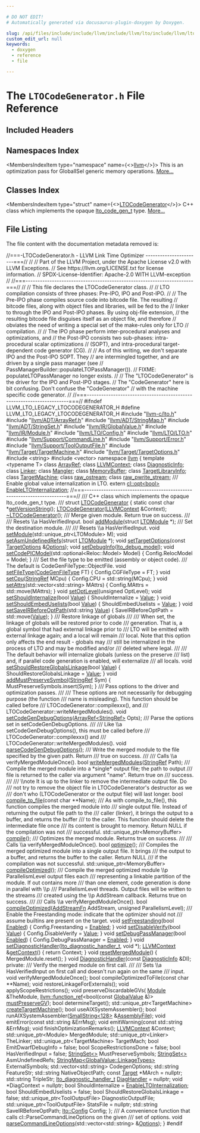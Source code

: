 ```yaml
---

# DO NOT EDIT!
# Automatically generated via docusaurus-plugin-doxygen by Doxygen.

slug: /api/files/include/include/llvm/include/llvm/lto/include/llvm/lto/legacy/ltocodegenerator-h
custom_edit_url: null
keywords:
  - doxygen
  - reference
  - file

---
```





# The `LTOCodeGenerator.h` File Reference

<DoxygenPage pluginConfig={pluginConfig}>



## Included Headers

<IncludesList>
<IncludesListItem
  filePath="llvm-c/lto.h"
  permalink="/docs/api/files/include/include/llvm-c/lto-h"
  isLocal="true" />
<IncludesListItem
  filePath="llvm/ADT/ArrayRef.h"
  permalink="/docs/api/files/include/include/llvm/include/llvm/adt/arrayref-h"
  isLocal="true" />
<IncludesListItem
  filePath="llvm/ADT/StringMap.h"
  permalink="/docs/api/files/include/include/llvm/include/llvm/adt/stringmap-h"
  isLocal="true" />
<IncludesListItem
  filePath="llvm/ADT/StringSet.h"
  permalink="/docs/api/files/include/include/llvm/include/llvm/adt/stringset-h"
  isLocal="true" />
<IncludesListItem
  filePath="llvm/IR/GlobalValue.h"
  permalink="/docs/api/files/include/include/llvm/include/llvm/ir/globalvalue-h"
  isLocal="true" />
<IncludesListItem
  filePath="llvm/IR/Module.h"
  permalink="/docs/api/files/include/include/llvm/include/llvm/ir/module-h"
  isLocal="true" />
<IncludesListItem
  filePath="llvm/LTO/Config.h"
  permalink="/docs/api/files/include/include/llvm/include/llvm/lto/config-h"
  isLocal="true" />
<IncludesListItem
  filePath="llvm/LTO/LTO.h"
  permalink="/docs/api/files/include/include/llvm/include/llvm/lto/lto-h"
  isLocal="true" />
<IncludesListItem
  filePath="llvm/Support/CommandLine.h"
  permalink="/docs/api/files/include/include/llvm/include/llvm/support/commandline-h"
  isLocal="true" />
<IncludesListItem
  filePath="llvm/Support/Error.h"
  permalink="/docs/api/files/include/include/llvm/include/llvm/support/error-h"
  isLocal="true" />
<IncludesListItem
  filePath="llvm/Support/ToolOutputFile.h"
  permalink="/docs/api/files/include/include/llvm/include/llvm/support/tooloutputfile-h"
  isLocal="true" />
<IncludesListItem
  filePath="llvm/Target/TargetMachine.h"
  permalink="/docs/api/files/include/include/llvm/include/llvm/target/targetmachine-h"
  isLocal="true" />
<IncludesListItem
  filePath="llvm/Target/TargetOptions.h"
  permalink="/docs/api/files/include/include/llvm/include/llvm/target/targetoptions-h"
  isLocal="true" />
<IncludesListItem
  filePath="string"
  permalink=""
  isLocal="false" />
<IncludesListItem
  filePath="vector"
  permalink=""
  isLocal="false" />
</IncludesList>

## Namespaces Index

<MembersIndex>

<MembersIndexItem
  type="namespace"
  name={<><a href="/docs/api/namespaces/llvm">llvm</a></>}>
This is an optimization pass for GlobalISel generic memory operations. <a href="/docs/api/namespaces/llvm/#details">More...</a>
</MembersIndexItem>

</MembersIndex>

## Classes Index

<MembersIndex>

<MembersIndexItem
  type="struct"
  name={<><a href="/docs/api/structs/llvm/ltocodegenerator">LTOCodeGenerator</a></>}>
C++ class which implements the opaque <a href="/docs/api/groups/llvmclto/#ga6e1ba6da4277057a20e147d9412a03d7">lto&#95;code&#95;gen&#95;t</a> type. <a href="/docs/api/structs/llvm/ltocodegenerator/#details">More...</a>
</MembersIndexItem>

</MembersIndex>


## File Listing

The file content with the documentation metadata removed is:

<ProgramListing>

<Link id="l00001" /><CodeLine lineNumber="1"><Highlight kind="comment">//===-LTOCodeGenerator.h - LLVM Link Time Optimizer -----------------------===//</Highlight><Highlight kind="normal"></Highlight></CodeLine>
<Link id="l00002" /><CodeLine lineNumber="2"><Highlight kind="normal"></Highlight><Highlight kind="comment">//</Highlight><Highlight kind="normal"></Highlight></CodeLine>
<Link id="l00003" /><CodeLine lineNumber="3"><Highlight kind="normal"></Highlight><Highlight kind="comment">// Part of the LLVM Project, under the Apache License v2.0 with LLVM Exceptions.</Highlight><Highlight kind="normal"></Highlight></CodeLine>
<Link id="l00004" /><CodeLine lineNumber="4"><Highlight kind="normal"></Highlight><Highlight kind="comment">// See https://llvm.org/LICENSE.txt for license information.</Highlight><Highlight kind="normal"></Highlight></CodeLine>
<Link id="l00005" /><CodeLine lineNumber="5"><Highlight kind="normal"></Highlight><Highlight kind="comment">// SPDX-License-Identifier: Apache-2.0 WITH LLVM-exception</Highlight><Highlight kind="normal"></Highlight></CodeLine>
<Link id="l00006" /><CodeLine lineNumber="6"><Highlight kind="normal"></Highlight><Highlight kind="comment">//</Highlight><Highlight kind="normal"></Highlight></CodeLine>
<Link id="l00007" /><CodeLine lineNumber="7"><Highlight kind="normal"></Highlight><Highlight kind="comment">//===----------------------------------------------------------------------===//</Highlight><Highlight kind="normal"></Highlight></CodeLine>
<Link id="l00008" /><CodeLine lineNumber="8"><Highlight kind="normal"></Highlight><Highlight kind="comment">//</Highlight><Highlight kind="normal"></Highlight></CodeLine>
<Link id="l00009" /><CodeLine lineNumber="9"><Highlight kind="normal"></Highlight><Highlight kind="comment">// This file declares the LTOCodeGenerator class.</Highlight><Highlight kind="normal"></Highlight></CodeLine>
<Link id="l00010" /><CodeLine lineNumber="10"><Highlight kind="normal"></Highlight><Highlight kind="comment">//</Highlight><Highlight kind="normal"></Highlight></CodeLine>
<Link id="l00011" /><CodeLine lineNumber="11"><Highlight kind="normal"></Highlight><Highlight kind="comment">//   LTO compilation consists of three phases: Pre-IPO, IPO and Post-IPO.</Highlight><Highlight kind="normal"></Highlight></CodeLine>
<Link id="l00012" /><CodeLine lineNumber="12"><Highlight kind="normal"></Highlight><Highlight kind="comment">//</Highlight><Highlight kind="normal"></Highlight></CodeLine>
<Link id="l00013" /><CodeLine lineNumber="13"><Highlight kind="normal"></Highlight><Highlight kind="comment">//   The Pre-IPO phase compiles source code into bitcode file. The resulting</Highlight><Highlight kind="normal"></Highlight></CodeLine>
<Link id="l00014" /><CodeLine lineNumber="14"><Highlight kind="normal"></Highlight><Highlight kind="comment">// bitcode files, along with object files and libraries, will be fed to the</Highlight><Highlight kind="normal"></Highlight></CodeLine>
<Link id="l00015" /><CodeLine lineNumber="15"><Highlight kind="normal"></Highlight><Highlight kind="comment">// linker to through the IPO and Post-IPO phases. By using obj-file extension,</Highlight><Highlight kind="normal"></Highlight></CodeLine>
<Link id="l00016" /><CodeLine lineNumber="16"><Highlight kind="normal"></Highlight><Highlight kind="comment">// the resulting bitcode file disguises itself as an object file, and therefore</Highlight><Highlight kind="normal"></Highlight></CodeLine>
<Link id="l00017" /><CodeLine lineNumber="17"><Highlight kind="normal"></Highlight><Highlight kind="comment">// obviates the need of writing a special set of the make-rules only for LTO</Highlight><Highlight kind="normal"></Highlight></CodeLine>
<Link id="l00018" /><CodeLine lineNumber="18"><Highlight kind="normal"></Highlight><Highlight kind="comment">// compilation.</Highlight><Highlight kind="normal"></Highlight></CodeLine>
<Link id="l00019" /><CodeLine lineNumber="19"><Highlight kind="normal"></Highlight><Highlight kind="comment">//</Highlight><Highlight kind="normal"></Highlight></CodeLine>
<Link id="l00020" /><CodeLine lineNumber="20"><Highlight kind="normal"></Highlight><Highlight kind="comment">//   The IPO phase perform inter-procedural analyses and optimizations, and</Highlight><Highlight kind="normal"></Highlight></CodeLine>
<Link id="l00021" /><CodeLine lineNumber="21"><Highlight kind="normal"></Highlight><Highlight kind="comment">// the Post-IPO consists two sub-phases: intra-procedural scalar optimizations</Highlight><Highlight kind="normal"></Highlight></CodeLine>
<Link id="l00022" /><CodeLine lineNumber="22"><Highlight kind="normal"></Highlight><Highlight kind="comment">// (SOPT), and intra-procedural target-dependent code generator (CG).</Highlight><Highlight kind="normal"></Highlight></CodeLine>
<Link id="l00023" /><CodeLine lineNumber="23"><Highlight kind="normal"></Highlight><Highlight kind="comment">//</Highlight><Highlight kind="normal"></Highlight></CodeLine>
<Link id="l00024" /><CodeLine lineNumber="24"><Highlight kind="normal"></Highlight><Highlight kind="comment">//   As of this writing, we don&#39;t separate IPO and the Post-IPO SOPT. They</Highlight><Highlight kind="normal"></Highlight></CodeLine>
<Link id="l00025" /><CodeLine lineNumber="25"><Highlight kind="normal"></Highlight><Highlight kind="comment">// are intermingled together, and are driven by a single pass manager (see</Highlight><Highlight kind="normal"></Highlight></CodeLine>
<Link id="l00026" /><CodeLine lineNumber="26"><Highlight kind="normal"></Highlight><Highlight kind="comment">// PassManagerBuilder::populateLTOPassManager()).</Highlight><Highlight kind="normal"></Highlight></CodeLine>
<Link id="l00027" /><CodeLine lineNumber="27"><Highlight kind="normal"></Highlight><Highlight kind="comment">//   FIXME: populateLTOPassManager no longer exists.</Highlight><Highlight kind="normal"></Highlight></CodeLine>
<Link id="l00028" /><CodeLine lineNumber="28"><Highlight kind="normal"></Highlight><Highlight kind="comment">//</Highlight><Highlight kind="normal"></Highlight></CodeLine>
<Link id="l00029" /><CodeLine lineNumber="29"><Highlight kind="normal"></Highlight><Highlight kind="comment">//   The &quot;LTOCodeGenerator&quot; is the driver for the IPO and Post-IPO stages.</Highlight><Highlight kind="normal"></Highlight></CodeLine>
<Link id="l00030" /><CodeLine lineNumber="30"><Highlight kind="normal"></Highlight><Highlight kind="comment">// The &quot;CodeGenerator&quot; here is bit confusing. Don&#39;t confuse the &quot;CodeGenerator&quot;</Highlight><Highlight kind="normal"></Highlight></CodeLine>
<Link id="l00031" /><CodeLine lineNumber="31"><Highlight kind="normal"></Highlight><Highlight kind="comment">// with the machine specific code generator.</Highlight><Highlight kind="normal"></Highlight></CodeLine>
<Link id="l00032" /><CodeLine lineNumber="32"><Highlight kind="normal"></Highlight><Highlight kind="comment">//</Highlight><Highlight kind="normal"></Highlight></CodeLine>
<Link id="l00033" /><CodeLine lineNumber="33"><Highlight kind="normal"></Highlight><Highlight kind="comment">//===----------------------------------------------------------------------===//</Highlight><Highlight kind="normal"></Highlight></CodeLine>
<Link id="l00034" /><CodeLine lineNumber="34"><Highlight kind="normal"></Highlight></CodeLine>
<Link id="l00035" /><CodeLine lineNumber="35"><Highlight kind="normal"></Highlight><Highlight kind="preprocessor">#ifndef LLVM&#95;LTO&#95;LEGACY&#95;LTOCODEGENERATOR&#95;H</Highlight><Highlight kind="normal"></Highlight></CodeLine>
<Link id="l00036" /><CodeLine lineNumber="36"><Highlight kind="normal"></Highlight><Highlight kind="preprocessor">#define LLVM&#95;LTO&#95;LEGACY&#95;LTOCODEGENERATOR&#95;H</Highlight><Highlight kind="normal"></Highlight></CodeLine>
<Link id="l00037" /><CodeLine lineNumber="37"><Highlight kind="normal"></Highlight></CodeLine>
<Link id="l00038" /><CodeLine lineNumber="38"><Highlight kind="normal"></Highlight><Highlight kind="preprocessor">#include &quot;<a href="/docs/api/files/include/include/llvm-c/lto-h">llvm-c/lto.h</a>&quot;</Highlight><Highlight kind="normal"></Highlight></CodeLine>
<Link id="l00039" /><CodeLine lineNumber="39"><Highlight kind="normal"></Highlight><Highlight kind="preprocessor">#include &quot;<a href="/docs/api/files/include/include/llvm/include/llvm/adt/arrayref-h">llvm/ADT/ArrayRef.h</a>&quot;</Highlight><Highlight kind="normal"></Highlight></CodeLine>
<Link id="l00040" /><CodeLine lineNumber="40"><Highlight kind="normal"></Highlight><Highlight kind="preprocessor">#include &quot;<a href="/docs/api/files/include/include/llvm/include/llvm/adt/stringmap-h">llvm/ADT/StringMap.h</a>&quot;</Highlight><Highlight kind="normal"></Highlight></CodeLine>
<Link id="l00041" /><CodeLine lineNumber="41"><Highlight kind="normal"></Highlight><Highlight kind="preprocessor">#include &quot;<a href="/docs/api/files/include/include/llvm/include/llvm/adt/stringset-h">llvm/ADT/StringSet.h</a>&quot;</Highlight><Highlight kind="normal"></Highlight></CodeLine>
<Link id="l00042" /><CodeLine lineNumber="42"><Highlight kind="normal"></Highlight><Highlight kind="preprocessor">#include &quot;<a href="/docs/api/files/include/include/llvm/include/llvm/ir/globalvalue-h">llvm/IR/GlobalValue.h</a>&quot;</Highlight><Highlight kind="normal"></Highlight></CodeLine>
<Link id="l00043" /><CodeLine lineNumber="43"><Highlight kind="normal"></Highlight><Highlight kind="preprocessor">#include &quot;<a href="/docs/api/files/include/include/llvm/include/llvm/ir/module-h">llvm/IR/Module.h</a>&quot;</Highlight><Highlight kind="normal"></Highlight></CodeLine>
<Link id="l00044" /><CodeLine lineNumber="44"><Highlight kind="normal"></Highlight><Highlight kind="preprocessor">#include &quot;<a href="/docs/api/files/include/include/llvm/include/llvm/lto/config-h">llvm/LTO/Config.h</a>&quot;</Highlight><Highlight kind="normal"></Highlight></CodeLine>
<Link id="l00045" /><CodeLine lineNumber="45"><Highlight kind="normal"></Highlight><Highlight kind="preprocessor">#include &quot;<a href="/docs/api/files/include/include/llvm/include/llvm/lto/lto-h">llvm/LTO/LTO.h</a>&quot;</Highlight><Highlight kind="normal"></Highlight></CodeLine>
<Link id="l00046" /><CodeLine lineNumber="46"><Highlight kind="normal"></Highlight><Highlight kind="preprocessor">#include &quot;<a href="/docs/api/files/include/include/llvm/include/llvm/support/commandline-h">llvm/Support/CommandLine.h</a>&quot;</Highlight><Highlight kind="normal"></Highlight></CodeLine>
<Link id="l00047" /><CodeLine lineNumber="47"><Highlight kind="normal"></Highlight><Highlight kind="preprocessor">#include &quot;<a href="/docs/api/files/include/include/llvm/include/llvm/support/error-h">llvm/Support/Error.h</a>&quot;</Highlight><Highlight kind="normal"></Highlight></CodeLine>
<Link id="l00048" /><CodeLine lineNumber="48"><Highlight kind="normal"></Highlight><Highlight kind="preprocessor">#include &quot;<a href="/docs/api/files/include/include/llvm/include/llvm/support/tooloutputfile-h">llvm/Support/ToolOutputFile.h</a>&quot;</Highlight><Highlight kind="normal"></Highlight></CodeLine>
<Link id="l00049" /><CodeLine lineNumber="49"><Highlight kind="normal"></Highlight><Highlight kind="preprocessor">#include &quot;<a href="/docs/api/files/include/include/llvm/include/llvm/target/targetmachine-h">llvm/Target/TargetMachine.h</a>&quot;</Highlight><Highlight kind="normal"></Highlight></CodeLine>
<Link id="l00050" /><CodeLine lineNumber="50"><Highlight kind="normal"></Highlight><Highlight kind="preprocessor">#include &quot;<a href="/docs/api/files/include/include/llvm/include/llvm/target/targetoptions-h">llvm/Target/TargetOptions.h</a>&quot;</Highlight><Highlight kind="normal"></Highlight></CodeLine>
<Link id="l00051" /><CodeLine lineNumber="51"><Highlight kind="normal"></Highlight><Highlight kind="preprocessor">#include &lt;string&gt;</Highlight><Highlight kind="normal"></Highlight></CodeLine>
<Link id="l00052" /><CodeLine lineNumber="52"><Highlight kind="normal"></Highlight><Highlight kind="preprocessor">#include &lt;vector&gt;</Highlight><Highlight kind="normal"></Highlight></CodeLine>
<Link id="l00053" /><CodeLine lineNumber="53"><Highlight kind="normal"></Highlight></CodeLine>
<Link id="l00054" /><CodeLine lineNumber="54"><Highlight kind="normal"></Highlight><Highlight kind="keyword">namespace </Highlight><Highlight kind="normal"><a href="/docs/api/namespaces/llvm">llvm</a> &#123;</Highlight></CodeLine>
<Link id="l00055" /><CodeLine lineNumber="55"><Highlight kind="normal"></Highlight><Highlight kind="keyword">template</Highlight><Highlight kind="normal"> &lt;</Highlight><Highlight kind="keyword">typename</Highlight><Highlight kind="normal"> T&gt; </Highlight><Highlight kind="keyword">class </Highlight><Highlight kind="normal"><a href="/docs/api/classes/llvm/arrayref">ArrayRef</a>;</Highlight></CodeLine>
<Link id="l00056" /><CodeLine lineNumber="56"><Highlight kind="normal">  </Highlight><Highlight kind="keyword">class </Highlight><Highlight kind="normal"><a href="/docs/api/classes/llvm/llvmcontext">LLVMContext</a>;</Highlight></CodeLine>
<Link id="l00057" /><CodeLine lineNumber="57"><Highlight kind="normal">  </Highlight><Highlight kind="keyword">class </Highlight><Highlight kind="normal"><a href="/docs/api/classes/llvm/diagnosticinfo">DiagnosticInfo</a>;</Highlight></CodeLine>
<Link id="l00058" /><CodeLine lineNumber="58"><Highlight kind="normal">  </Highlight><Highlight kind="keyword">class </Highlight><Highlight kind="normal"><a href="/docs/api/classes/llvm/linker">Linker</a>;</Highlight></CodeLine>
<Link id="l00059" /><CodeLine lineNumber="59"><Highlight kind="normal">  </Highlight><Highlight kind="keyword">class </Highlight><Highlight kind="normal"><a href="/docs/api/classes/llvm/mangler">Mangler</a>;</Highlight></CodeLine>
<Link id="l00060" /><CodeLine lineNumber="60"><Highlight kind="normal">  </Highlight><Highlight kind="keyword">class </Highlight><Highlight kind="normal"><a href="/docs/api/classes/llvm/memorybuffer">MemoryBuffer</a>;</Highlight></CodeLine>
<Link id="l00061" /><CodeLine lineNumber="61"><Highlight kind="normal">  </Highlight><Highlight kind="keyword">class </Highlight><Highlight kind="normal"><a href="/docs/api/classes/llvm/targetlibraryinfo">TargetLibraryInfo</a>;</Highlight></CodeLine>
<Link id="l00062" /><CodeLine lineNumber="62"><Highlight kind="normal">  </Highlight><Highlight kind="keyword">class </Highlight><Highlight kind="normal"><a href="/docs/api/classes/llvm/targetmachine">TargetMachine</a>;</Highlight></CodeLine>
<Link id="l00063" /><CodeLine lineNumber="63"><Highlight kind="normal">  </Highlight><Highlight kind="keyword">class </Highlight><Highlight kind="normal"><a href="/docs/api/classes/llvm/raw-ostream">raw&#95;ostream</a>;</Highlight></CodeLine>
<Link id="l00064" /><CodeLine lineNumber="64"><Highlight kind="normal">  </Highlight><Highlight kind="keyword">class </Highlight><Highlight kind="normal"><a href="/docs/api/classes/llvm/raw-pwrite-stream">raw&#95;pwrite&#95;stream</a>;</Highlight></CodeLine>
<Link id="l00065" /><CodeLine lineNumber="65"><Highlight kind="normal"></Highlight><Highlight kind="comment"></Highlight></CodeLine>
<Link id="l00066" /><CodeLine lineNumber="66"><Highlight kind="comment">/// Enable global value internalization in LTO.</Highlight><Highlight kind="normal"></Highlight></CodeLine>
<Link id="l00067" /><CodeLine lineNumber="67"><Highlight kind="normal"></Highlight><Highlight kind="keyword">extern</Highlight><Highlight kind="normal"> <a href="/docs/api/classes/llvm/cl/opt">cl::opt&lt;bool&gt;</a> <a href="/docs/api/namespaces/llvm/#a8762ebd5bf9405ac3edf4c40d8cb36a9">EnableLTOInternalization</a>;</Highlight></CodeLine>
<Link id="l00068" /><CodeLine lineNumber="68"><Highlight kind="normal"></Highlight></CodeLine>
<Link id="l00069" /><CodeLine lineNumber="69"><Highlight kind="normal"></Highlight><Highlight kind="comment">//===----------------------------------------------------------------------===//</Highlight><Highlight kind="comment"></Highlight></CodeLine>
<Link id="l00070" /><CodeLine lineNumber="70"><Highlight kind="comment">/// C++ class which implements the opaque lto&#95;code&#95;gen&#95;t type.</Highlight></CodeLine>
<Link id="l00071" /><CodeLine lineNumber="71"><Highlight kind="comment">///</Highlight><Highlight kind="normal"></Highlight></CodeLine>
<Link id="l00072" /><CodeLine lineNumber="72" lineLink="/docs/api/structs/llvm/ltocodegenerator"><Highlight kind="normal"></Highlight><Highlight kind="keyword">struct </Highlight><Highlight kind="normal"><a href="/docs/api/structs/llvm/ltocodegenerator/#a8858e53845218c6fa6d63d84f0d02f78">LTOCodeGenerator</a> &#123;</Highlight></CodeLine>
<Link id="l00073" /><CodeLine lineNumber="73"><Highlight kind="normal">  </Highlight><Highlight kind="keyword">static</Highlight><Highlight kind="normal"> </Highlight><Highlight kind="keyword">const</Highlight><Highlight kind="normal"> </Highlight><Highlight kind="keywordtype">char</Highlight><Highlight kind="normal"> &#42;<a href="/docs/api/structs/llvm/ltocodegenerator/#aedf2d24b4735f4a67429957fa8b652dd">getVersionString</a>();</Highlight></CodeLine>
<Link id="l00074" /><CodeLine lineNumber="74"><Highlight kind="normal"></Highlight></CodeLine>
<Link id="l00075" /><CodeLine lineNumber="75"><Highlight kind="normal">  <a href="/docs/api/structs/llvm/ltocodegenerator/#a8858e53845218c6fa6d63d84f0d02f78">LTOCodeGenerator</a>(<a href="/docs/api/classes/llvm/llvmcontext">LLVMContext</a> &amp;Context);</Highlight></CodeLine>
<Link id="l00076" /><CodeLine lineNumber="76" lineLink="/docs/api/structs/llvm/ltocodegenerator/#aca8ea9b26ccba3b9941df6442337e6ce"><Highlight kind="normal">  <a href="/docs/api/structs/llvm/ltocodegenerator/#aca8ea9b26ccba3b9941df6442337e6ce">~LTOCodeGenerator</a>();</Highlight></CodeLine>
<Link id="l00077" /><CodeLine lineNumber="77"><Highlight kind="normal"></Highlight><Highlight kind="comment"></Highlight></CodeLine>
<Link id="l00078" /><CodeLine lineNumber="78"><Highlight kind="comment">  /// Merge given module.  Return true on success.</Highlight></CodeLine>
<Link id="l00079" /><CodeLine lineNumber="79"><Highlight kind="comment">  ///</Highlight></CodeLine>
<Link id="l00080" /><CodeLine lineNumber="80"><Highlight kind="comment">  /// Resets \\a HasVerifiedInput.</Highlight><Highlight kind="normal"></Highlight></CodeLine>
<Link id="l00081" /><CodeLine lineNumber="81"><Highlight kind="normal">  </Highlight><Highlight kind="keywordtype">bool</Highlight><Highlight kind="normal"> <a href="/docs/api/structs/llvm/ltocodegenerator/#aa825905bb00e926e44bc04afbea56603">addModule</a>(</Highlight><Highlight kind="keyword">struct</Highlight><Highlight kind="normal"> <a href="/docs/api/structs/llvm/ltomodule">LTOModule</a> &#42;);</Highlight></CodeLine>
<Link id="l00082" /><CodeLine lineNumber="82"><Highlight kind="normal"></Highlight><Highlight kind="comment"></Highlight></CodeLine>
<Link id="l00083" /><CodeLine lineNumber="83"><Highlight kind="comment">  /// Set the destination module.</Highlight></CodeLine>
<Link id="l00084" /><CodeLine lineNumber="84"><Highlight kind="comment">  ///</Highlight></CodeLine>
<Link id="l00085" /><CodeLine lineNumber="85"><Highlight kind="comment">  /// Resets \\a HasVerifiedInput.</Highlight><Highlight kind="normal"></Highlight></CodeLine>
<Link id="l00086" /><CodeLine lineNumber="86"><Highlight kind="normal">  </Highlight><Highlight kind="keywordtype">void</Highlight><Highlight kind="normal"> <a href="/docs/api/structs/llvm/ltocodegenerator/#a225a89bc98401f30bfb332461d9cebae">setModule</a>(std::unique&#95;ptr&lt;LTOModule&gt; M);</Highlight></CodeLine>
<Link id="l00087" /><CodeLine lineNumber="87"><Highlight kind="normal"></Highlight></CodeLine>
<Link id="l00088" /><CodeLine lineNumber="88"><Highlight kind="normal">  </Highlight><Highlight kind="keywordtype">void</Highlight><Highlight kind="normal"> <a href="/docs/api/structs/llvm/ltocodegenerator/#a6b55049858b0cebc4cc15b9bcaff3598">setAsmUndefinedRefs</a>(</Highlight><Highlight kind="keyword">struct</Highlight><Highlight kind="normal"> <a href="/docs/api/structs/llvm/ltomodule">LTOModule</a> &#42;);</Highlight></CodeLine>
<Link id="l00089" /><CodeLine lineNumber="89"><Highlight kind="normal">  </Highlight><Highlight kind="keywordtype">void</Highlight><Highlight kind="normal"> <a href="/docs/api/structs/llvm/ltocodegenerator/#a75732f59c3f31c22131b521c927da20f">setTargetOptions</a>(</Highlight><Highlight kind="keyword">const</Highlight><Highlight kind="normal"> <a href="/docs/api/classes/llvm/targetoptions">TargetOptions</a> &amp;<a href="/docs/api/files/lib/lib/debuginfo/lib/debuginfo/logicalview/lib/debuginfo/logicalview/core/lvoptions-cpp/#ab4088b7a11f3cbc38ac16a6e9c72494e">Options</a>);</Highlight></CodeLine>
<Link id="l00090" /><CodeLine lineNumber="90"><Highlight kind="normal">  </Highlight><Highlight kind="keywordtype">void</Highlight><Highlight kind="normal"> <a href="/docs/api/structs/llvm/ltocodegenerator/#abc416d3bc1e7f6d368903dfdcdfba358">setDebugInfo</a>(<a href="/docs/api/groups/llvmclto/#ga45b08530a7582678cb4c03bc70a33bae">lto&#95;debug&#95;model</a>);</Highlight></CodeLine>
<Link id="l00091" /><CodeLine lineNumber="91" lineLink="/docs/api/structs/llvm/ltocodegenerator/#a897cf21ea578203afe02daf8b8309188"><Highlight kind="normal">  </Highlight><Highlight kind="keywordtype">void</Highlight><Highlight kind="normal"> <a href="/docs/api/structs/llvm/ltocodegenerator/#a897cf21ea578203afe02daf8b8309188">setCodePICModel</a>(std::optional&lt;Reloc::Model&gt; Model) &#123;</Highlight></CodeLine>
<Link id="l00092" /><CodeLine lineNumber="92"><Highlight kind="normal">    Config.RelocModel = Model;</Highlight></CodeLine>
<Link id="l00093" /><CodeLine lineNumber="93"><Highlight kind="normal">  &#125;</Highlight></CodeLine>
<Link id="l00094" /><CodeLine lineNumber="94"><Highlight kind="normal"></Highlight><Highlight kind="comment"></Highlight></CodeLine>
<Link id="l00095" /><CodeLine lineNumber="95"><Highlight kind="comment">  /// Set the file type to be emitted (assembly or object code).</Highlight></CodeLine>
<Link id="l00096" /><CodeLine lineNumber="96"><Highlight kind="comment">  /// The default is CodeGenFileType::ObjectFile.</Highlight><Highlight kind="normal"></Highlight></CodeLine>
<Link id="l00097" /><CodeLine lineNumber="97" lineLink="/docs/api/structs/llvm/ltocodegenerator/#a7540fde79e9d4fb63a56781f7260e3ea"><Highlight kind="normal">  </Highlight><Highlight kind="keywordtype">void</Highlight><Highlight kind="normal"> <a href="/docs/api/structs/llvm/ltocodegenerator/#a7540fde79e9d4fb63a56781f7260e3ea">setFileType</a>(<a href="/docs/api/namespaces/llvm/#a73b761f8d40500a5a28889569526b260">CodeGenFileType</a> FT) &#123; Config.CGFileType = FT; &#125;</Highlight></CodeLine>
<Link id="l00098" /><CodeLine lineNumber="98"><Highlight kind="normal"></Highlight></CodeLine>
<Link id="l00099" /><CodeLine lineNumber="99" lineLink="/docs/api/structs/llvm/ltocodegenerator/#a2aa1d4d83f2702dca75ce883b59bad1b"><Highlight kind="normal">  </Highlight><Highlight kind="keywordtype">void</Highlight><Highlight kind="normal"> <a href="/docs/api/structs/llvm/ltocodegenerator/#a2aa1d4d83f2702dca75ce883b59bad1b">setCpu</a>(<a href="/docs/api/classes/llvm/stringref">StringRef</a> MCpu) &#123; Config.CPU = std::string(MCpu); &#125;</Highlight></CodeLine>
<Link id="l00100" /><CodeLine lineNumber="100" lineLink="/docs/api/structs/llvm/ltocodegenerator/#a435726751887478120c87646f4525814"><Highlight kind="normal">  </Highlight><Highlight kind="keywordtype">void</Highlight><Highlight kind="normal"> <a href="/docs/api/structs/llvm/ltocodegenerator/#a435726751887478120c87646f4525814">setAttrs</a>(std::vector&lt;std::string&gt; MAttrs) &#123;</Highlight></CodeLine>
<Link id="l00101" /><CodeLine lineNumber="101"><Highlight kind="normal">    Config.MAttrs = std::move(MAttrs);</Highlight></CodeLine>
<Link id="l00102" /><CodeLine lineNumber="102"><Highlight kind="normal">  &#125;</Highlight></CodeLine>
<Link id="l00103" /><CodeLine lineNumber="103"><Highlight kind="normal">  </Highlight><Highlight kind="keywordtype">void</Highlight><Highlight kind="normal"> <a href="/docs/api/structs/llvm/ltocodegenerator/#a57d11ddd6ea999809e6670e52a6219cb">setOptLevel</a>(</Highlight><Highlight kind="keywordtype">unsigned</Highlight><Highlight kind="normal"> OptLevel);</Highlight></CodeLine>
<Link id="l00104" /><CodeLine lineNumber="104"><Highlight kind="normal"></Highlight></CodeLine>
<Link id="l00105" /><CodeLine lineNumber="105" lineLink="/docs/api/structs/llvm/ltocodegenerator/#a38938d28a7fb26e67c31e1c3bd3bbb11"><Highlight kind="normal">  </Highlight><Highlight kind="keywordtype">void</Highlight><Highlight kind="normal"> <a href="/docs/api/structs/llvm/ltocodegenerator/#a38938d28a7fb26e67c31e1c3bd3bbb11">setShouldInternalize</a>(</Highlight><Highlight kind="keywordtype">bool</Highlight><Highlight kind="normal"> <a href="/docs/api/classes/llvm/value">Value</a>) &#123; ShouldInternalize = <a href="/docs/api/classes/llvm/value">Value</a>; &#125;</Highlight></CodeLine>
<Link id="l00106" /><CodeLine lineNumber="106" lineLink="/docs/api/structs/llvm/ltocodegenerator/#ac0163531a045e6005ca513bb4c315b0b"><Highlight kind="normal">  </Highlight><Highlight kind="keywordtype">void</Highlight><Highlight kind="normal"> <a href="/docs/api/structs/llvm/ltocodegenerator/#ac0163531a045e6005ca513bb4c315b0b">setShouldEmbedUselists</a>(</Highlight><Highlight kind="keywordtype">bool</Highlight><Highlight kind="normal"> <a href="/docs/api/classes/llvm/value">Value</a>) &#123; ShouldEmbedUselists = <a href="/docs/api/classes/llvm/value">Value</a>; &#125;</Highlight></CodeLine>
<Link id="l00107" /><CodeLine lineNumber="107" lineLink="/docs/api/structs/llvm/ltocodegenerator/#abf54718a25d8f2d5e985ea12b15c6bee"><Highlight kind="normal">  </Highlight><Highlight kind="keywordtype">void</Highlight><Highlight kind="normal"> <a href="/docs/api/structs/llvm/ltocodegenerator/#abf54718a25d8f2d5e985ea12b15c6bee">setSaveIRBeforeOptPath</a>(std::string <a href="/docs/api/classes/llvm/value">Value</a>) &#123;</Highlight></CodeLine>
<Link id="l00108" /><CodeLine lineNumber="108"><Highlight kind="normal">    SaveIRBeforeOptPath = std::move(<a href="/docs/api/classes/llvm/value">Value</a>);</Highlight></CodeLine>
<Link id="l00109" /><CodeLine lineNumber="109"><Highlight kind="normal">  &#125;</Highlight></CodeLine>
<Link id="l00110" /><CodeLine lineNumber="110"><Highlight kind="normal"></Highlight><Highlight kind="comment"></Highlight></CodeLine>
<Link id="l00111" /><CodeLine lineNumber="111"><Highlight kind="comment">  /// Restore linkage of globals</Highlight></CodeLine>
<Link id="l00112" /><CodeLine lineNumber="112"><Highlight kind="comment">  ///</Highlight></CodeLine>
<Link id="l00113" /><CodeLine lineNumber="113"><Highlight kind="comment">  /// When set, the linkage of globals will be restored prior to code</Highlight></CodeLine>
<Link id="l00114" /><CodeLine lineNumber="114"><Highlight kind="comment">  /// generation. That is, a global symbol that had external linkage prior to</Highlight></CodeLine>
<Link id="l00115" /><CodeLine lineNumber="115"><Highlight kind="comment">  /// LTO will be emitted with external linkage again; and a local will remain</Highlight></CodeLine>
<Link id="l00116" /><CodeLine lineNumber="116"><Highlight kind="comment">  /// local. Note that this option only affects the end result - globals may</Highlight></CodeLine>
<Link id="l00117" /><CodeLine lineNumber="117"><Highlight kind="comment">  /// still be internalized in the process of LTO and may be modified and/or</Highlight></CodeLine>
<Link id="l00118" /><CodeLine lineNumber="118"><Highlight kind="comment">  /// deleted where legal.</Highlight></CodeLine>
<Link id="l00119" /><CodeLine lineNumber="119"><Highlight kind="comment">  ///</Highlight></CodeLine>
<Link id="l00120" /><CodeLine lineNumber="120"><Highlight kind="comment">  /// The default behavior will internalize globals (unless on the preserve</Highlight></CodeLine>
<Link id="l00121" /><CodeLine lineNumber="121"><Highlight kind="comment">  /// list) and, if parallel code generation is enabled, will externalize</Highlight></CodeLine>
<Link id="l00122" /><CodeLine lineNumber="122"><Highlight kind="comment">  /// all locals.</Highlight><Highlight kind="normal"></Highlight></CodeLine>
<Link id="l00123" /><CodeLine lineNumber="123" lineLink="/docs/api/structs/llvm/ltocodegenerator/#af08f01d6b672143c1225085a731868be"><Highlight kind="normal">  </Highlight><Highlight kind="keywordtype">void</Highlight><Highlight kind="normal"> <a href="/docs/api/structs/llvm/ltocodegenerator/#af08f01d6b672143c1225085a731868be">setShouldRestoreGlobalsLinkage</a>(</Highlight><Highlight kind="keywordtype">bool</Highlight><Highlight kind="normal"> <a href="/docs/api/classes/llvm/value">Value</a>) &#123;</Highlight></CodeLine>
<Link id="l00124" /><CodeLine lineNumber="124"><Highlight kind="normal">    ShouldRestoreGlobalsLinkage = <a href="/docs/api/classes/llvm/value">Value</a>;</Highlight></CodeLine>
<Link id="l00125" /><CodeLine lineNumber="125"><Highlight kind="normal">  &#125;</Highlight></CodeLine>
<Link id="l00126" /><CodeLine lineNumber="126"><Highlight kind="normal"></Highlight></CodeLine>
<Link id="l00127" /><CodeLine lineNumber="127" lineLink="/docs/api/structs/llvm/ltocodegenerator/#a32cfe4929393f5d065a15fdd18a17a43"><Highlight kind="normal">  </Highlight><Highlight kind="keywordtype">void</Highlight><Highlight kind="normal"> <a href="/docs/api/structs/llvm/ltocodegenerator/#a32cfe4929393f5d065a15fdd18a17a43">addMustPreserveSymbol</a>(<a href="/docs/api/classes/llvm/stringref">StringRef</a> Sym) &#123; MustPreserveSymbols.insert(Sym); &#125;</Highlight></CodeLine>
<Link id="l00128" /><CodeLine lineNumber="128"><Highlight kind="normal"></Highlight><Highlight kind="comment"></Highlight></CodeLine>
<Link id="l00129" /><CodeLine lineNumber="129"><Highlight kind="comment">  /// Pass options to the driver and optimization passes.</Highlight></CodeLine>
<Link id="l00130" /><CodeLine lineNumber="130"><Highlight kind="comment">  ///</Highlight></CodeLine>
<Link id="l00131" /><CodeLine lineNumber="131"><Highlight kind="comment">  /// These options are not necessarily for debugging purpose (the function</Highlight></CodeLine>
<Link id="l00132" /><CodeLine lineNumber="132"><Highlight kind="comment">  /// name is misleading).  This function should be called before</Highlight></CodeLine>
<Link id="l00133" /><CodeLine lineNumber="133"><Highlight kind="comment">  /// LTOCodeGenerator::compilexxx(), and</Highlight></CodeLine>
<Link id="l00134" /><CodeLine lineNumber="134"><Highlight kind="comment">  /// LTOCodeGenerator::writeMergedModules().</Highlight><Highlight kind="normal"></Highlight></CodeLine>
<Link id="l00135" /><CodeLine lineNumber="135"><Highlight kind="normal">  </Highlight><Highlight kind="keywordtype">void</Highlight><Highlight kind="normal"> <a href="/docs/api/structs/llvm/ltocodegenerator/#a7a265f64928bda17c0d48f963779e7b3">setCodeGenDebugOptions</a>(<a href="/docs/api/classes/llvm/arrayref">ArrayRef&lt;StringRef&gt;</a> Opts);</Highlight></CodeLine>
<Link id="l00136" /><CodeLine lineNumber="136"><Highlight kind="normal"></Highlight><Highlight kind="comment"></Highlight></CodeLine>
<Link id="l00137" /><CodeLine lineNumber="137"><Highlight kind="comment">  /// Parse the options set in setCodeGenDebugOptions.</Highlight></CodeLine>
<Link id="l00138" /><CodeLine lineNumber="138"><Highlight kind="comment">  ///</Highlight></CodeLine>
<Link id="l00139" /><CodeLine lineNumber="139"><Highlight kind="comment">  /// Like \\a setCodeGenDebugOptions(), this must be called before</Highlight></CodeLine>
<Link id="l00140" /><CodeLine lineNumber="140"><Highlight kind="comment">  /// LTOCodeGenerator::compilexxx() and</Highlight></CodeLine>
<Link id="l00141" /><CodeLine lineNumber="141"><Highlight kind="comment">  /// LTOCodeGenerator::writeMergedModules().</Highlight><Highlight kind="normal"></Highlight></CodeLine>
<Link id="l00142" /><CodeLine lineNumber="142"><Highlight kind="normal">  </Highlight><Highlight kind="keywordtype">void</Highlight><Highlight kind="normal"> <a href="/docs/api/structs/llvm/ltocodegenerator/#a53905a26d815c643e7d298da17f93079">parseCodeGenDebugOptions</a>();</Highlight></CodeLine>
<Link id="l00143" /><CodeLine lineNumber="143"><Highlight kind="normal"></Highlight><Highlight kind="comment"></Highlight></CodeLine>
<Link id="l00144" /><CodeLine lineNumber="144"><Highlight kind="comment">  /// Write the merged module to the file specified by the given path.  Return</Highlight></CodeLine>
<Link id="l00145" /><CodeLine lineNumber="145"><Highlight kind="comment">  /// true on success.</Highlight></CodeLine>
<Link id="l00146" /><CodeLine lineNumber="146"><Highlight kind="comment">  ///</Highlight></CodeLine>
<Link id="l00147" /><CodeLine lineNumber="147"><Highlight kind="comment">  /// Calls \\a verifyMergedModuleOnce().</Highlight><Highlight kind="normal"></Highlight></CodeLine>
<Link id="l00148" /><CodeLine lineNumber="148"><Highlight kind="normal">  </Highlight><Highlight kind="keywordtype">bool</Highlight><Highlight kind="normal"> <a href="/docs/api/structs/llvm/ltocodegenerator/#ae6c084cf21df6bb57da846088680146b">writeMergedModules</a>(<a href="/docs/api/classes/llvm/stringref">StringRef</a> Path);</Highlight></CodeLine>
<Link id="l00149" /><CodeLine lineNumber="149"><Highlight kind="normal"></Highlight><Highlight kind="comment"></Highlight></CodeLine>
<Link id="l00150" /><CodeLine lineNumber="150"><Highlight kind="comment">  /// Compile the merged module into a &#42;single&#42; output file; the path to output</Highlight></CodeLine>
<Link id="l00151" /><CodeLine lineNumber="151"><Highlight kind="comment">  /// file is returned to the caller via argument &quot;name&quot;. Return true on</Highlight></CodeLine>
<Link id="l00152" /><CodeLine lineNumber="152"><Highlight kind="comment">  /// success.</Highlight></CodeLine>
<Link id="l00153" /><CodeLine lineNumber="153"><Highlight kind="comment">  ///</Highlight></CodeLine>
<Link id="l00154" /><CodeLine lineNumber="154"><Highlight kind="comment">  /// \\note It is up to the linker to remove the intermediate output file.  Do</Highlight></CodeLine>
<Link id="l00155" /><CodeLine lineNumber="155"><Highlight kind="comment">  /// not try to remove the object file in LTOCodeGenerator&#39;s destructor as we</Highlight></CodeLine>
<Link id="l00156" /><CodeLine lineNumber="156"><Highlight kind="comment">  /// don&#39;t who (LTOCodeGenerator or the output file) will last longer.</Highlight><Highlight kind="normal"></Highlight></CodeLine>
<Link id="l00157" /><CodeLine lineNumber="157"><Highlight kind="normal">  </Highlight><Highlight kind="keywordtype">bool</Highlight><Highlight kind="normal"> <a href="/docs/api/structs/llvm/ltocodegenerator/#a27d611481aad540d852ba2c91587bd54">compile&#95;to&#95;file</a>(</Highlight><Highlight kind="keyword">const</Highlight><Highlight kind="normal"> </Highlight><Highlight kind="keywordtype">char</Highlight><Highlight kind="normal"> &#42;&#42;Name);</Highlight></CodeLine>
<Link id="l00158" /><CodeLine lineNumber="158"><Highlight kind="normal"></Highlight><Highlight kind="comment"></Highlight></CodeLine>
<Link id="l00159" /><CodeLine lineNumber="159"><Highlight kind="comment">  /// As with compile&#95;to&#95;file(), this function compiles the merged module into</Highlight></CodeLine>
<Link id="l00160" /><CodeLine lineNumber="160"><Highlight kind="comment">  /// single output file. Instead of returning the output file path to the</Highlight></CodeLine>
<Link id="l00161" /><CodeLine lineNumber="161"><Highlight kind="comment">  /// caller (linker), it brings the output to a buffer, and returns the buffer</Highlight></CodeLine>
<Link id="l00162" /><CodeLine lineNumber="162"><Highlight kind="comment">  /// to the caller. This function should delete the intermediate file once</Highlight></CodeLine>
<Link id="l00163" /><CodeLine lineNumber="163"><Highlight kind="comment">  /// its content is brought to memory. Return NULL if the compilation was not</Highlight></CodeLine>
<Link id="l00164" /><CodeLine lineNumber="164"><Highlight kind="comment">  /// successful.</Highlight><Highlight kind="normal"></Highlight></CodeLine>
<Link id="l00165" /><CodeLine lineNumber="165"><Highlight kind="normal">  std::unique&#95;ptr&lt;MemoryBuffer&gt; <a href="/docs/api/structs/llvm/ltocodegenerator/#a0b0094212f9cb4bcbe1b3c39b2785e55">compile</a>();</Highlight></CodeLine>
<Link id="l00166" /><CodeLine lineNumber="166"><Highlight kind="normal"></Highlight><Highlight kind="comment"></Highlight></CodeLine>
<Link id="l00167" /><CodeLine lineNumber="167"><Highlight kind="comment">  /// Optimizes the merged module.  Returns true on success.</Highlight></CodeLine>
<Link id="l00168" /><CodeLine lineNumber="168"><Highlight kind="comment">  ///</Highlight></CodeLine>
<Link id="l00169" /><CodeLine lineNumber="169"><Highlight kind="comment">  /// Calls \\a verifyMergedModuleOnce().</Highlight><Highlight kind="normal"></Highlight></CodeLine>
<Link id="l00170" /><CodeLine lineNumber="170"><Highlight kind="normal">  </Highlight><Highlight kind="keywordtype">bool</Highlight><Highlight kind="normal"> <a href="/docs/api/structs/llvm/ltocodegenerator/#a0662a37baac76f3ec5c6ca268ae277ac">optimize</a>();</Highlight></CodeLine>
<Link id="l00171" /><CodeLine lineNumber="171"><Highlight kind="normal"></Highlight><Highlight kind="comment"></Highlight></CodeLine>
<Link id="l00172" /><CodeLine lineNumber="172"><Highlight kind="comment">  /// Compiles the merged optimized module into a single output file. It brings</Highlight></CodeLine>
<Link id="l00173" /><CodeLine lineNumber="173"><Highlight kind="comment">  /// the output to a buffer, and returns the buffer to the caller. Return NULL</Highlight></CodeLine>
<Link id="l00174" /><CodeLine lineNumber="174"><Highlight kind="comment">  /// if the compilation was not successful.</Highlight><Highlight kind="normal"></Highlight></CodeLine>
<Link id="l00175" /><CodeLine lineNumber="175"><Highlight kind="normal">  std::unique&#95;ptr&lt;MemoryBuffer&gt; <a href="/docs/api/structs/llvm/ltocodegenerator/#a933d031a629f7261df21829fbea78f94">compileOptimized</a>();</Highlight></CodeLine>
<Link id="l00176" /><CodeLine lineNumber="176"><Highlight kind="normal"></Highlight><Highlight kind="comment"></Highlight></CodeLine>
<Link id="l00177" /><CodeLine lineNumber="177"><Highlight kind="comment">  /// Compile the merged optimized module \\p ParallelismLevel output files each</Highlight></CodeLine>
<Link id="l00178" /><CodeLine lineNumber="178"><Highlight kind="comment">  /// representing a linkable partition of the module. If out contains more</Highlight></CodeLine>
<Link id="l00179" /><CodeLine lineNumber="179"><Highlight kind="comment">  /// than one element, code generation is done in parallel with \\p</Highlight></CodeLine>
<Link id="l00180" /><CodeLine lineNumber="180"><Highlight kind="comment">  /// ParallelismLevel threads.  Output files will be written to the streams</Highlight></CodeLine>
<Link id="l00181" /><CodeLine lineNumber="181"><Highlight kind="comment">  /// created using the \\p AddStream callback. Returns true on success.</Highlight></CodeLine>
<Link id="l00182" /><CodeLine lineNumber="182"><Highlight kind="comment">  ///</Highlight></CodeLine>
<Link id="l00183" /><CodeLine lineNumber="183"><Highlight kind="comment">  /// Calls \\a verifyMergedModuleOnce().</Highlight><Highlight kind="normal"></Highlight></CodeLine>
<Link id="l00184" /><CodeLine lineNumber="184"><Highlight kind="normal">  </Highlight><Highlight kind="keywordtype">bool</Highlight><Highlight kind="normal"> <a href="/docs/api/structs/llvm/ltocodegenerator/#a933d031a629f7261df21829fbea78f94">compileOptimized</a>(<a href="/docs/api/namespaces/llvm/#aeb8b31be7b2c7dd67496051d7f952e94">AddStreamFn</a> AddStream, </Highlight><Highlight kind="keywordtype">unsigned</Highlight><Highlight kind="normal"> ParallelismLevel);</Highlight></CodeLine>
<Link id="l00185" /><CodeLine lineNumber="185"><Highlight kind="normal"></Highlight><Highlight kind="comment"></Highlight></CodeLine>
<Link id="l00186" /><CodeLine lineNumber="186"><Highlight kind="comment">  /// Enable the Freestanding mode: indicate that the optimizer should not</Highlight></CodeLine>
<Link id="l00187" /><CodeLine lineNumber="187"><Highlight kind="comment">  /// assume builtins are present on the target.</Highlight><Highlight kind="normal"></Highlight></CodeLine>
<Link id="l00188" /><CodeLine lineNumber="188" lineLink="/docs/api/structs/llvm/ltocodegenerator/#afe9393c3af8e0cc6aba8e3045603d2e3"><Highlight kind="normal">  </Highlight><Highlight kind="keywordtype">void</Highlight><Highlight kind="normal"> <a href="/docs/api/structs/llvm/ltocodegenerator/#afe9393c3af8e0cc6aba8e3045603d2e3">setFreestanding</a>(</Highlight><Highlight kind="keywordtype">bool</Highlight><Highlight kind="normal"> <a href="/docs/api/files/lib/lib/support/statistic-cpp/#a558f5c44426d0eb7abb82a65e8892d9a">Enabled</a>) &#123; Config.Freestanding = <a href="/docs/api/files/lib/lib/support/statistic-cpp/#a558f5c44426d0eb7abb82a65e8892d9a">Enabled</a>; &#125;</Highlight></CodeLine>
<Link id="l00189" /><CodeLine lineNumber="189"><Highlight kind="normal"></Highlight></CodeLine>
<Link id="l00190" /><CodeLine lineNumber="190" lineLink="/docs/api/structs/llvm/ltocodegenerator/#abfdcf6f523c35684057b92a7ce677d34"><Highlight kind="normal">  </Highlight><Highlight kind="keywordtype">void</Highlight><Highlight kind="normal"> <a href="/docs/api/structs/llvm/ltocodegenerator/#abfdcf6f523c35684057b92a7ce677d34">setDisableVerify</a>(</Highlight><Highlight kind="keywordtype">bool</Highlight><Highlight kind="normal"> <a href="/docs/api/classes/llvm/value">Value</a>) &#123; Config.DisableVerify = <a href="/docs/api/classes/llvm/value">Value</a>; &#125;</Highlight></CodeLine>
<Link id="l00191" /><CodeLine lineNumber="191"><Highlight kind="normal"></Highlight></CodeLine>
<Link id="l00192" /><CodeLine lineNumber="192" lineLink="/docs/api/structs/llvm/ltocodegenerator/#a9fd1a3698b32729075e4d192b0f423d0"><Highlight kind="normal">  </Highlight><Highlight kind="keywordtype">void</Highlight><Highlight kind="normal"> <a href="/docs/api/structs/llvm/ltocodegenerator/#a9fd1a3698b32729075e4d192b0f423d0">setDebugPassManager</a>(</Highlight><Highlight kind="keywordtype">bool</Highlight><Highlight kind="normal"> <a href="/docs/api/files/lib/lib/support/statistic-cpp/#a558f5c44426d0eb7abb82a65e8892d9a">Enabled</a>) &#123; Config.DebugPassManager = <a href="/docs/api/files/lib/lib/support/statistic-cpp/#a558f5c44426d0eb7abb82a65e8892d9a">Enabled</a>; &#125;</Highlight></CodeLine>
<Link id="l00193" /><CodeLine lineNumber="193"><Highlight kind="normal"></Highlight></CodeLine>
<Link id="l00194" /><CodeLine lineNumber="194"><Highlight kind="normal">  </Highlight><Highlight kind="keywordtype">void</Highlight><Highlight kind="normal"> <a href="/docs/api/structs/llvm/ltocodegenerator/#a73ebc6975f447eb8194812f637d6caf4">setDiagnosticHandler</a>(<a href="/docs/api/groups/llvmclto/#gacc8bcb5e44e35ed3a8b8e9f077218c21">lto&#95;diagnostic&#95;handler&#95;t</a>, </Highlight><Highlight kind="keywordtype">void</Highlight><Highlight kind="normal"> &#42;);</Highlight></CodeLine>
<Link id="l00195" /><CodeLine lineNumber="195"><Highlight kind="normal"></Highlight></CodeLine>
<Link id="l00196" /><CodeLine lineNumber="196" lineLink="/docs/api/structs/llvm/ltocodegenerator/#a5ed5e3fb796971352b5bda5ae880f24f"><Highlight kind="normal">  <a href="/docs/api/classes/llvm/llvmcontext">LLVMContext</a> &amp;<a href="/docs/api/structs/llvm/ltocodegenerator/#a5ed5e3fb796971352b5bda5ae880f24f">getContext</a>() &#123; </Highlight><Highlight kind="keywordflow">return</Highlight><Highlight kind="normal"> Context; &#125;</Highlight></CodeLine>
<Link id="l00197" /><CodeLine lineNumber="197"><Highlight kind="normal"></Highlight></CodeLine>
<Link id="l00198" /><CodeLine lineNumber="198" lineLink="/docs/api/structs/llvm/ltocodegenerator/#ad64e193bcb991de025f9e0096fb20d7b"><Highlight kind="normal">  </Highlight><Highlight kind="keywordtype">void</Highlight><Highlight kind="normal"> <a href="/docs/api/structs/llvm/ltocodegenerator/#ad64e193bcb991de025f9e0096fb20d7b">resetMergedModule</a>() &#123; MergedModule.reset(); &#125;</Highlight></CodeLine>
<Link id="l00199" /><CodeLine lineNumber="199"><Highlight kind="normal">  </Highlight><Highlight kind="keywordtype">void</Highlight><Highlight kind="normal"> <a href="/docs/api/structs/llvm/ltocodegenerator/#ae8bbdd648bb050563755e846cdf43932">DiagnosticHandler</a>(</Highlight><Highlight kind="keyword">const</Highlight><Highlight kind="normal"> <a href="/docs/api/classes/llvm/diagnosticinfo">DiagnosticInfo</a> &amp;DI);</Highlight></CodeLine>
<Link id="l00200" /><CodeLine lineNumber="200"><Highlight kind="normal"></Highlight></CodeLine>
<Link id="l00201" /><CodeLine lineNumber="201"><Highlight kind="normal"></Highlight><Highlight kind="keyword">private</Highlight><Highlight kind="normal">:</Highlight><Highlight kind="comment"></Highlight></CodeLine>
<Link id="l00202" /><CodeLine lineNumber="202"><Highlight kind="comment">  /// Verify the merged module on first call.</Highlight></CodeLine>
<Link id="l00203" /><CodeLine lineNumber="203"><Highlight kind="comment">  ///</Highlight></CodeLine>
<Link id="l00204" /><CodeLine lineNumber="204"><Highlight kind="comment">  /// Sets \\a HasVerifiedInput on first call and doesn&#39;t run again on the same</Highlight></CodeLine>
<Link id="l00205" /><CodeLine lineNumber="205"><Highlight kind="comment">  /// input.</Highlight><Highlight kind="normal"></Highlight></CodeLine>
<Link id="l00206" /><CodeLine lineNumber="206"><Highlight kind="normal">  </Highlight><Highlight kind="keywordtype">void</Highlight><Highlight kind="normal"> verifyMergedModuleOnce();</Highlight></CodeLine>
<Link id="l00207" /><CodeLine lineNumber="207"><Highlight kind="normal"></Highlight></CodeLine>
<Link id="l00208" /><CodeLine lineNumber="208"><Highlight kind="normal">  </Highlight><Highlight kind="keywordtype">bool</Highlight><Highlight kind="normal"> compileOptimizedToFile(</Highlight><Highlight kind="keyword">const</Highlight><Highlight kind="normal"> </Highlight><Highlight kind="keywordtype">char</Highlight><Highlight kind="normal"> &#42;&#42;Name);</Highlight></CodeLine>
<Link id="l00209" /><CodeLine lineNumber="209"><Highlight kind="normal">  </Highlight><Highlight kind="keywordtype">void</Highlight><Highlight kind="normal"> restoreLinkageForExternals();</Highlight></CodeLine>
<Link id="l00210" /><CodeLine lineNumber="210"><Highlight kind="normal">  </Highlight><Highlight kind="keywordtype">void</Highlight><Highlight kind="normal"> applyScopeRestrictions();</Highlight></CodeLine>
<Link id="l00211" /><CodeLine lineNumber="211"><Highlight kind="normal">  </Highlight><Highlight kind="keywordtype">void</Highlight><Highlight kind="normal"> preserveDiscardableGVs(</Highlight></CodeLine>
<Link id="l00212" /><CodeLine lineNumber="212"><Highlight kind="normal">      <a href="/docs/api/classes/llvm/module">Module</a> &amp;TheModule,</Highlight></CodeLine>
<Link id="l00213" /><CodeLine lineNumber="213"><Highlight kind="normal">      <a href="/docs/api/classes/llvm/function-ref">llvm::function&#95;ref</a>&lt;</Highlight><Highlight kind="keywordtype">bool</Highlight><Highlight kind="normal">(</Highlight><Highlight kind="keyword">const</Highlight><Highlight kind="normal"> <a href="/docs/api/classes/llvm/globalvalue">GlobalValue</a> &amp;)&gt; <a href="/docs/api/files/lib/lib/target/lib/target/amdgpu/amdgputargetmachine-cpp/#aadea9e45e0a6d101d915754dde54226a">mustPreserveGV</a>);</Highlight></CodeLine>
<Link id="l00214" /><CodeLine lineNumber="214"><Highlight kind="normal"></Highlight></CodeLine>
<Link id="l00215" /><CodeLine lineNumber="215"><Highlight kind="normal">  </Highlight><Highlight kind="keywordtype">bool</Highlight><Highlight kind="normal"> determineTarget();</Highlight></CodeLine>
<Link id="l00216" /><CodeLine lineNumber="216"><Highlight kind="normal">  std::unique&#95;ptr&lt;TargetMachine&gt; <a href="/docs/api/files/lib/lib/frontend/lib/frontend/openmp/ompirbuilder-cpp/#abfc7ebfffc7baaf23279854fec1412ac">createTargetMachine</a>();</Highlight></CodeLine>
<Link id="l00217" /><CodeLine lineNumber="217"><Highlight kind="normal"></Highlight></CodeLine>
<Link id="l00218" /><CodeLine lineNumber="218"><Highlight kind="normal">  </Highlight><Highlight kind="keywordtype">bool</Highlight><Highlight kind="normal"> useAIXSystemAssembler();</Highlight></CodeLine>
<Link id="l00219" /><CodeLine lineNumber="219"><Highlight kind="normal">  </Highlight><Highlight kind="keywordtype">bool</Highlight><Highlight kind="normal"> runAIXSystemAssembler(<a href="/docs/api/classes/llvm/smallstring">SmallString&lt;128&gt;</a> &amp;<a href="/docs/api/namespaces/llvm/#a73b761f8d40500a5a28889569526b260acb99c054b7e0e1eaaabe4deee41e5945">AssemblyFile</a>);</Highlight></CodeLine>
<Link id="l00220" /><CodeLine lineNumber="220"><Highlight kind="normal"></Highlight></CodeLine>
<Link id="l00221" /><CodeLine lineNumber="221"><Highlight kind="normal">  </Highlight><Highlight kind="keywordtype">void</Highlight><Highlight kind="normal"> emitError(</Highlight><Highlight kind="keyword">const</Highlight><Highlight kind="normal"> std::string &amp;ErrMsg);</Highlight></CodeLine>
<Link id="l00222" /><CodeLine lineNumber="222"><Highlight kind="normal">  </Highlight><Highlight kind="keywordtype">void</Highlight><Highlight kind="normal"> emitWarning(</Highlight><Highlight kind="keyword">const</Highlight><Highlight kind="normal"> std::string &amp;ErrMsg);</Highlight></CodeLine>
<Link id="l00223" /><CodeLine lineNumber="223"><Highlight kind="normal"></Highlight></CodeLine>
<Link id="l00224" /><CodeLine lineNumber="224"><Highlight kind="normal">  </Highlight><Highlight kind="keywordtype">void</Highlight><Highlight kind="normal"> finishOptimizationRemarks();</Highlight></CodeLine>
<Link id="l00225" /><CodeLine lineNumber="225"><Highlight kind="normal"></Highlight></CodeLine>
<Link id="l00226" /><CodeLine lineNumber="226"><Highlight kind="normal">  <a href="/docs/api/classes/llvm/llvmcontext">LLVMContext</a> &amp;Context;</Highlight></CodeLine>
<Link id="l00227" /><CodeLine lineNumber="227"><Highlight kind="normal">  std::unique&#95;ptr&lt;Module&gt; MergedModule;</Highlight></CodeLine>
<Link id="l00228" /><CodeLine lineNumber="228"><Highlight kind="normal">  std::unique&#95;ptr&lt;Linker&gt; TheLinker;</Highlight></CodeLine>
<Link id="l00229" /><CodeLine lineNumber="229"><Highlight kind="normal">  std::unique&#95;ptr&lt;TargetMachine&gt; TargetMach;</Highlight></CodeLine>
<Link id="l00230" /><CodeLine lineNumber="230"><Highlight kind="normal">  </Highlight><Highlight kind="keywordtype">bool</Highlight><Highlight kind="normal"> EmitDwarfDebugInfo = </Highlight><Highlight kind="keyword">false</Highlight><Highlight kind="normal">;</Highlight></CodeLine>
<Link id="l00231" /><CodeLine lineNumber="231"><Highlight kind="normal">  </Highlight><Highlight kind="keywordtype">bool</Highlight><Highlight kind="normal"> ScopeRestrictionsDone = </Highlight><Highlight kind="keyword">false</Highlight><Highlight kind="normal">;</Highlight></CodeLine>
<Link id="l00232" /><CodeLine lineNumber="232"><Highlight kind="normal">  </Highlight><Highlight kind="keywordtype">bool</Highlight><Highlight kind="normal"> HasVerifiedInput = </Highlight><Highlight kind="keyword">false</Highlight><Highlight kind="normal">;</Highlight></CodeLine>
<Link id="l00233" /><CodeLine lineNumber="233"><Highlight kind="normal">  <a href="/docs/api/classes/llvm/stringset">StringSet&lt;&gt;</a> MustPreserveSymbols;</Highlight></CodeLine>
<Link id="l00234" /><CodeLine lineNumber="234"><Highlight kind="normal">  <a href="/docs/api/classes/llvm/stringset">StringSet&lt;&gt;</a> AsmUndefinedRefs;</Highlight></CodeLine>
<Link id="l00235" /><CodeLine lineNumber="235"><Highlight kind="normal">  <a href="/docs/api/classes/llvm/stringmap">StringMap&lt;GlobalValue::LinkageTypes&gt;</a> ExternalSymbols;</Highlight></CodeLine>
<Link id="l00236" /><CodeLine lineNumber="236"><Highlight kind="normal">  std::vector&lt;std::string&gt; CodegenOptions;</Highlight></CodeLine>
<Link id="l00237" /><CodeLine lineNumber="237"><Highlight kind="normal">  std::string FeatureStr;</Highlight></CodeLine>
<Link id="l00238" /><CodeLine lineNumber="238"><Highlight kind="normal">  std::string NativeObjectPath;</Highlight></CodeLine>
<Link id="l00239" /><CodeLine lineNumber="239"><Highlight kind="normal">  </Highlight><Highlight kind="keyword">const</Highlight><Highlight kind="normal"> <a href="/docs/api/classes/llvm/target">Target</a> &#42;MArch = </Highlight><Highlight kind="keyword">nullptr</Highlight><Highlight kind="normal">;</Highlight></CodeLine>
<Link id="l00240" /><CodeLine lineNumber="240"><Highlight kind="normal">  std::string TripleStr;</Highlight></CodeLine>
<Link id="l00241" /><CodeLine lineNumber="241"><Highlight kind="normal">  <a href="/docs/api/groups/llvmclto/#gacc8bcb5e44e35ed3a8b8e9f077218c21">lto&#95;diagnostic&#95;handler&#95;t</a> <a href="/docs/api/files/lib/lib/textapi/textstub-cpp/#aa9f07add63589fb3b28821d089f069a7">DiagHandler</a> = </Highlight><Highlight kind="keyword">nullptr</Highlight><Highlight kind="normal">;</Highlight></CodeLine>
<Link id="l00242" /><CodeLine lineNumber="242"><Highlight kind="normal">  </Highlight><Highlight kind="keywordtype">void</Highlight><Highlight kind="normal"> &#42;DiagContext = </Highlight><Highlight kind="keyword">nullptr</Highlight><Highlight kind="normal">;</Highlight></CodeLine>
<Link id="l00243" /><CodeLine lineNumber="243"><Highlight kind="normal">  </Highlight><Highlight kind="keywordtype">bool</Highlight><Highlight kind="normal"> ShouldInternalize = <a href="/docs/api/namespaces/llvm/#a8762ebd5bf9405ac3edf4c40d8cb36a9">EnableLTOInternalization</a>;</Highlight></CodeLine>
<Link id="l00244" /><CodeLine lineNumber="244"><Highlight kind="normal">  </Highlight><Highlight kind="keywordtype">bool</Highlight><Highlight kind="normal"> ShouldEmbedUselists = </Highlight><Highlight kind="keyword">false</Highlight><Highlight kind="normal">;</Highlight></CodeLine>
<Link id="l00245" /><CodeLine lineNumber="245"><Highlight kind="normal">  </Highlight><Highlight kind="keywordtype">bool</Highlight><Highlight kind="normal"> ShouldRestoreGlobalsLinkage = </Highlight><Highlight kind="keyword">false</Highlight><Highlight kind="normal">;</Highlight></CodeLine>
<Link id="l00246" /><CodeLine lineNumber="246"><Highlight kind="normal">  std::unique&#95;ptr&lt;ToolOutputFile&gt; DiagnosticOutputFile;</Highlight></CodeLine>
<Link id="l00247" /><CodeLine lineNumber="247"><Highlight kind="normal">  std::unique&#95;ptr&lt;ToolOutputFile&gt; StatsFile = </Highlight><Highlight kind="keyword">nullptr</Highlight><Highlight kind="normal">;</Highlight></CodeLine>
<Link id="l00248" /><CodeLine lineNumber="248"><Highlight kind="normal">  std::string SaveIRBeforeOptPath;</Highlight></CodeLine>
<Link id="l00249" /><CodeLine lineNumber="249"><Highlight kind="normal"></Highlight></CodeLine>
<Link id="l00250" /><CodeLine lineNumber="250"><Highlight kind="normal">  <a href="/docs/api/structs/llvm/lto/config">lto::Config</a> Config;</Highlight></CodeLine>
<Link id="l00251" /><CodeLine lineNumber="251"><Highlight kind="normal">&#125;;</Highlight></CodeLine>
<Link id="l00252" /><CodeLine lineNumber="252"><Highlight kind="normal"></Highlight><Highlight kind="comment"></Highlight></CodeLine>
<Link id="l00253" /><CodeLine lineNumber="253"><Highlight kind="comment">/// A convenience function that calls cl::ParseCommandLineOptions on the given</Highlight></CodeLine>
<Link id="l00254" /><CodeLine lineNumber="254"><Highlight kind="comment">/// set of options.</Highlight><Highlight kind="normal"></Highlight></CodeLine>
<Link id="l00255" /><CodeLine lineNumber="255"><Highlight kind="normal"></Highlight><Highlight kind="keywordtype">void</Highlight><Highlight kind="normal"> <a href="/docs/api/namespaces/llvm/#a9483b4c6174d8b7ef3725c85222b9484">parseCommandLineOptions</a>(std::vector&lt;std::string&gt; &amp;<a href="/docs/api/files/lib/lib/debuginfo/lib/debuginfo/logicalview/lib/debuginfo/logicalview/core/lvoptions-cpp/#ab4088b7a11f3cbc38ac16a6e9c72494e">Options</a>);</Highlight></CodeLine>
<Link id="l00256" /><CodeLine lineNumber="256"><Highlight kind="normal">&#125;</Highlight></CodeLine>
<Link id="l00257" /><CodeLine lineNumber="257"><Highlight kind="normal"></Highlight><Highlight kind="preprocessor">#endif</Highlight></CodeLine>

</ProgramListing>


</DoxygenPage>
